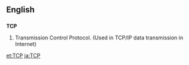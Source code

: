 ==English==
==={{initialism}}===
'''TCP'''

#Transmission Control Protocol. (Used in TCP/IP data transmission in Internet)

[[et:TCP]]
[[ja:TCP]]